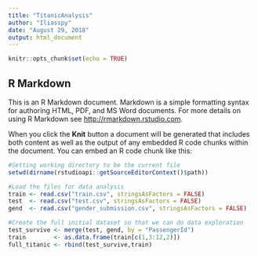```yaml
---
title: "TitanicAnalysis"
author: "Iliasspy"
date: "August 29, 2018"
output: html_document
---
```


```r
knitr::opts_chunk$set(echo = TRUE)
```

## R Markdown

This is an R Markdown document. Markdown is a simple formatting syntax for authoring HTML, PDF, and MS Word documents. For more details on using R Markdown see <http://rmarkdown.rstudio.com>.

When you click the **Knit** button a document will be generated that includes both content as well as the output of any embedded R code chunks within the document. You can embed an R code chunk like this:

```r
#Setting working directory to be the current file
setwd(dirname(rstudioapi::getSourceEditorContext()$path))

#Load the files for data analysis
train <- read.csv("train.csv", stringsAsFactors = FALSE)
test  <- read.csv("test.csv", stringsAsFactors = FALSE)
gend  <- read.csv("gender_submission.csv", stringsAsFactors = FALSE)

#Create the full initial dataset so that we can do data exploration
test_survive <- merge(test, gend, by = "PassengerId")
train        <- as.data.frame(train[c(1,3:12,2)])
full_titanic <- rbind(test_survive,train)


```


```r

```


